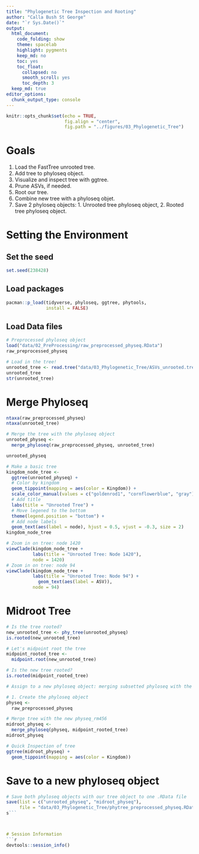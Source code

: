 ```yaml
---
title: "Phylogenetic Tree Inspection and Rooting"
author: "Calla Bush St George"
date: "`r Sys.Date()`"
output:
  html_document: 
    code_folding: show
    theme: spacelab
    highlight: pygments
    keep_md: no
    toc: yes
    toc_float:
      collapsed: no
      smooth_scroll: yes
      toc_depth: 3
  keep_md: true  
editor_options: 
  chunk_output_type: console
---
```


```r
knitr::opts_chunk$set(echo = TRUE,
                      fig.align = "center",
                      fig.path = "../figures/03_Phylogenetic_Tree")
```

# Goals

1. Load the FastTree unrooted tree.
2. Add tree to phyloseq object.
3. Visualize and inspect tree with ggtree.
4. Prune ASVs, if needed.
5. Root our tree.
6. Combine new tree with a phyloseq objet.
7. Save 2 phyloseq objects: 1. Unrooted tree phyloseq object, 
                            2. Rooted tree phyloseq object.

# Setting the Environment

## Set the seed
```r
set.seed(238428)
```

## Load packages
```r
pacman::p_load(tidyverse, phyloseq, ggtree, phytools, 
               install = FALSE)
```

## Load Data files
```r
# Preprocessed phyloseq object
load("data/02_PreProcessing/raw_preprocessed_physeq.RData")
raw_preprocessed_physeq

# Load in the tree!
unrooted_tree <- read.tree("data/03_Phylogenetic_Tree/ASVs_unrooted.tree")
unrooted_tree
str(unrooted_tree)
```

# Merge Phyloseq
```r
ntaxa(raw_preprocessed_physeq)
ntaxa(unrooted_tree)

# Merge the tree with the phyloseq object
unrooted_physeq <-
  merge_phyloseq(raw_preprocessed_physeq, unrooted_tree)

unrooted_physeq
```

```r
# Make a basic tree
kingdom_node_tree <-
  ggtree(unrooted_physeq) +
  # Color by kingdom
  geom_tippoint(mapping = aes(color = Kingdom)) +
  scale_color_manual(values = c("goldenrod1", "cornflowerblue", "gray")) +
  # Add title
  labs(title = "Unrooted Tree") + 
  # Move legened to the bottom
  theme(legend.position = "bottom") +
  # Add node labels
  geom_text(aes(label = node), hjust = 0.5, vjust = -0.3, size = 2)
kingdom_node_tree
```

```r
# Zoom in on tree: node 1420
viewClade(kingdom_node_tree +
          labs(title = "Unrooted Tree: Node 1420"),
          node = 1420)
# Zoom in on tree: node 94
viewClade(kingdom_node_tree +
          labs(title = "Unrooted Tree: Node 94") +
            geom_text(aes(label = ASV)),
          node = 94)

```


# Midroot Tree

```r
# Is the tree rooted? 
new_unrooted_tree <- phy_tree(unrooted_physeq)
is.rooted(new_unrooted_tree)

# Let's midpoint root the tree
midpoint_rooted_tree <-
  midpoint.root(new_unrooted_tree)

# Is the new tree rooted?
is.rooted(midpoint_rooted_tree)

# Assign to a new phyloseq object: merging subsetted phyloseq with the new rooted tree

# 1. Create the phyloseq object
physeq <-
  raw_preprocessed_physeq

# Merge tree with the new physeq_rm456
midroot_physeq <-
  merge_phyloseq(physeq, midpoint_rooted_tree)
midroot_physeq

# Quick Inspection of tree
ggtree(midroot_physeq) + 
  geom_tippoint(mapping = aes(color = Kingdom))
```

# Save to a new phyloseq object

```r
# Save both phyloseq objects with our tree object to one .RData file
save(list = c("unrooted_physeq", "midroot_physeq"),
     file = "data/03_Phylogenetic_Tree/phytree_preprocessed_physeq.RData")
s```



# Session Information
```r
devtools::session_info()
```